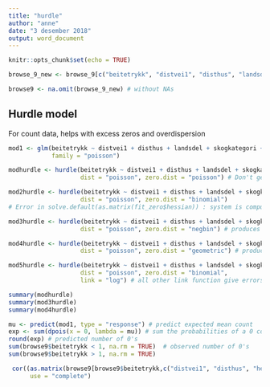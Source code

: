 ```yaml
---
title: "hurdle"
author: "anne"
date: "3 desember 2018"
output: word_document
---
```


```r
knitr::opts_chunk$set(echo = TRUE)
```



```r
browse_9_new <- browse_9[c("beitetrykk", "distvei1", "disthus", "landsdel", "skogkategori", "kant", "helling", "hohkatb", "region")]
```


```r
browse9 <- na.omit(browse_9_new) # without NAs
```

## Hurdle model 
For count data, helps with excess zeros and overdispersion
```r
mod1 <- glm(beitetrykk ~ distvei1 + disthus + landsdel + skogkategori + kant + helling + hohkatb, data = browse9,
            family = "poisson")

modhurdle <- hurdle(beitetrykk ~ distvei1 + disthus + landsdel + skogkategori + kant + helling + hohkatb, data = browse9,
                    dist = "poisson", zero.dist = "poisson") # Don't get any Std. Error etc.

mod2hurdle <- hurdle(beitetrykk ~ distvei1 + disthus + landsdel + skogkategori + kant + helling + hohkatb, data = browse9,
                    dist = "poisson", zero.dist = "binomial") 
# Error in solve.default(as.matrix(fit_zero$hessian)) : system is computationally singular: reciprocal condition number = 7.95092e-21

mod3hurdle <- hurdle(beitetrykk ~ distvei1 + disthus + landsdel + skogkategori + kant + helling + hohkatb, data = browse9,
                    dist = "poisson", zero.dist = "negbin") # produces NaNs

mod4hurdle <- hurdle(beitetrykk ~ distvei1 + disthus + landsdel + skogkategori + kant + helling + hohkatb, data = browse9,
                    dist = "poisson", zero.dist = "geometric") # produces NaNs

mod5hurdle <- hurdle(beitetrykk ~ distvei1 + disthus + landsdel + skogkategori + kant + helling + hohkatb, data = browse9,
                    dist = "poisson", zero.dist = "binomial",
                    link = "log") # all other link function give errors as well


```


```r
summary(modhurdle)
summary(mod3hurdle)
summary(mod4hurdle)
```


```r
mu <- predict(mod1, type = "response") # predict expected mean count
exp <- sum(dpois(x = 0, lambda = mu)) # sum the probabilities of a 0 count for each mean
round(exp) # predicted number of 0's
sum(browse9$beitetrykk < 1, na.rm = TRUE)  # observed number of 0's
sum(browse9$beitetrykk > 1, na.rm = TRUE) 
```

```r

 cor((as.matrix(browse9[browse9$beitetrykk,c("distvei1", "disthus", "helling")])),
      use = "complete")
```

























